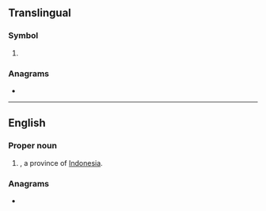 {{also|Appendix:Variations of "mu"}}
==Translingual==

===Symbol===
{{mul-symbol}}

# {{ISO 3166|1|2|Mauritius}}
#: {{syn|mul|MUS|qq1={{w|ISO 3166-1 alpha-3|alpha-3}}}}

===Anagrams===
* {{l|mul|UM}}

----

==English==

===Proper noun===
{{en-proper noun}}

# {{abbr of|en|[[North Maluku]]|nodot=1}}, a province of [[Indonesia]].

===Anagrams===
* {{anagrams|en|a=mu|'um|-um|UM|um|um-}}